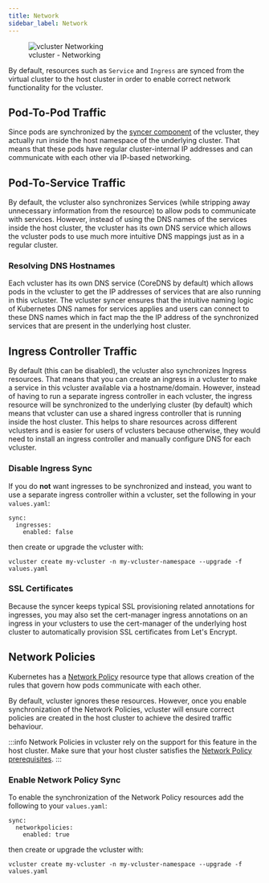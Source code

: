 ```yaml
---
title: Network
sidebar_label: Network
---
```


<figure>
  <img src="/docs/media/diagrams/vcluster-networking.svg" alt="vcluster Networking" />
  <figcaption>vcluster - Networking</figcaption>
</figure>

By default, resources such as `Service` and `Ingress` are synced from the virtual cluster to the host cluster in order to enable correct network functionality for the vcluster.


## Pod-To-Pod Traffic
Since pods are synchronized by the [syncer component](./scheduling.mdx) of the vcluster, they actually run inside the host namespace of the underlying cluster. That means that these pods have regular cluster-internal IP addresses and can communicate with each other via IP-based networking.

## Pod-To-Service Traffic
By default, the vcluster also synchronizes Services (while stripping away unnecessary information from the resource) to allow pods to communicate with services. However, instead of using the DNS names of the services inside the host cluster, the vcluster has its own DNS service which allows the vcluster pods to use much more intuitive DNS mappings just as in a regular cluster.

### Resolving DNS Hostnames
Each vcluster has its own DNS service (CoreDNS by default) which allows pods in the vcluster to get the IP addresses of services that are also running in this vcluster. The vcluster syncer ensures that the intuitive naming logic of Kubernetes DNS names for services applies and users can connect to these DNS names which in fact map the the IP address of the synchronized services that are present in the underlying host cluster.

## Ingress Controller Traffic
By default (this can be disabled), the vcluster also synchronizes Ingress resources. That means that you can create an ingress in a vcluster to make a service in this vcluster available via a hostname/domain. However, instead of having to run a separate ingress controller in each vcluster, the ingress resource will be synchronized to the underlying cluster (by default) which means that vcluster can use a shared ingress controller that is running inside the host cluster. This helps to share resources across different vclusters and is easier for users of vclusters because otherwise, they would need to install an ingress controller and manually configure DNS for each vcluster.

### Disable Ingress Sync
If you do **not** want ingresses to be synchronized and instead, you want to use a separate ingress controller within a vcluster, set the following in your `values.yaml`: 
```
sync:
  ingresses:
    enabled: false
```
then create or upgrade the vcluster with:

```
vcluster create my-vcluster -n my-vcluster-namespace --upgrade -f values.yaml
```

### SSL Certificates
Because the syncer keeps typical SSL provisioning related annotations for ingresses, you may also set the cert-manager ingress annotations on an ingress in your vclusters to use the cert-manager of the underlying host cluster to automatically provision SSL certificates from Let's Encrypt.

## Network Policies
Kubernetes has a [Network Policy](https://kubernetes.io/docs/concepts/services-networking/network-policies/) resource type that allows creation of the rules that govern how pods communicate with each other.

By default, vcluster ignores these resources. However, once you enable synchronization of the Network Policies, vcluster will ensure correct policies are created in the host cluster to achieve the desired traffic behaviour.

:::info 
Network Policies in vcluster rely on the support for this feature in the host cluster. Make sure that your host cluster satisfies the [Network Policy prerequisites](https://kubernetes.io/docs/concepts/services-networking/network-policies/#prerequisites).
:::

### Enable Network Policy Sync
To enable the synchronization of the Network Policy resources add the following to your `values.yaml`:
```
sync:
  networkpolicies:
    enabled: true
```
then create or upgrade the vcluster with:

```
vcluster create my-vcluster -n my-vcluster-namespace --upgrade -f values.yaml
```